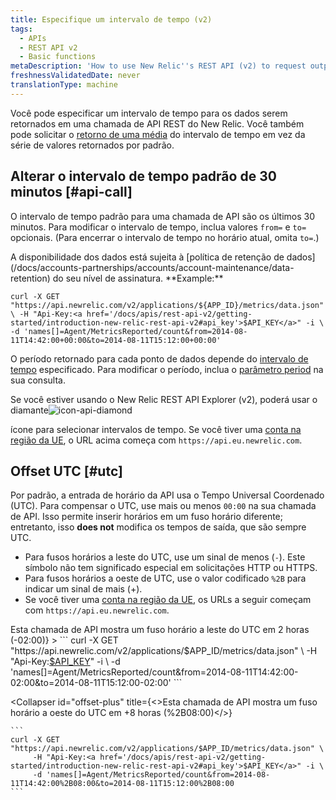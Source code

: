```yaml
---
title: Especifique um intervalo de tempo (v2)
tags:
  - APIs
  - REST API v2
  - Basic functions
metaDescription: 'How to use New Relic''s REST API (v2) to request output for a specific time range by changing the default 30 minutes range , as well as offsetting UTC.'
freshnessValidatedDate: never
translationType: machine
---
```



Você pode especificar um intervalo de tempo para os dados serem retornados em uma chamada de API REST do New Relic. Você também pode solicitar o [retorno de uma média](/docs/apm/apis/requirements/calculating-average-metric-values-summarize) do intervalo de tempo em vez da série de valores retornados por padrão.

## Alterar o intervalo de tempo padrão de 30 minutos [#api-call]

O intervalo de tempo padrão para uma chamada de API são os últimos 30 minutos. Para modificar o intervalo de tempo, inclua valores `from=` e `to=` opcionais. (Para encerrar o intervalo de tempo no horário atual, omita `to=`.)

<Callout variant="tip">
  A disponibilidade dos dados está sujeita à [política de retenção de dados](/docs/accounts-partnerships/accounts/account-maintenance/data-retention) do seu nível de assinatura.
</Callout>

<DNT>
  **Example:**
</DNT>

```
curl -X GET "https://api.newrelic.com/v2/applications/${APP_ID}/metrics/data.json" \ -H "Api-Key:<a href='/docs/apis/rest-api-v2/getting-started/introduction-new-relic-rest-api-v2#api_key'>$API_KEY</a>" -i \ -d 'names[]=Agent/MetricsReported/count&from=2014-08-11T14:42:00+00:00&to=2014-08-11T15:12:00+00:00'
```

O período retornado para cada ponto de dados depende do [intervalo de tempo](/docs/apm/apis/requirements/extracting-metric-data#time) especificado. Para modificar o período, inclua o [parâmetro period](/docs/apm/apis/requirements/extracting-metric-data#period) na sua consulta.

Se você estiver usando o New Relic REST API Explorer (v2), poderá usar o diamante<img title="icon-api-diamond" alt="icon-api-diamond" src={apisanddataRESTAPIExplorerDiamond}/>

ícone para selecionar intervalos de tempo. Se você tiver uma [conta na região da UE](/docs/using-new-relic/welcome-new-relic/getting-started/introduction-eu-region-data-center), o URL acima começa com `https://api.eu.newrelic.com`.

## Offset UTC [#utc]

Por padrão, a entrada de horário da API usa o Tempo Universal Coordenado (UTC). Para compensar o UTC, use mais ou menos `00:00` na sua chamada de API. Isso permite inserir horários em um fuso horário diferente; entretanto, isso <DNT>**does not**</DNT> modifica os tempos de saída, que são sempre UTC.

* Para fusos horários a leste do UTC, use um sinal de menos (`-`). Este símbolo não tem significado especial em solicitações HTTP ou HTTPS.
* Para fusos horários a oeste de UTC, use o valor codificado `%2B` para indicar um sinal de mais (+).
* Se você tiver uma [conta na região da UE](/docs/using-new-relic/welcome-new-relic/getting-started/introduction-eu-region-data-center), os URLs a seguir começam com `https://api.eu.newrelic.com`.

<CollapserGroup>
  <Collapser
    id="offset-minus"
    title={<>Esta chamada de API mostra um fuso horário a leste do UTC em 2 horas (<InlineCode>-02:00</InlineCode>)</>}
  >
    ```
    curl -X GET "https://api.newrelic.com/v2/applications/$APP_ID/metrics/data.json" \
         -H "Api-Key:<a href='/docs/apis/rest-api-v2/getting-started/introduction-new-relic-rest-api-v2#api_key'>$API_KEY</a>" -i \
         -d 'names[]=Agent/MetricsReported/count&from=2014-08-11T14:42:00-02:00&to=2014-08-11T15:12:00-02:00'
    ```
  </Collapser>

  <Collapser
    id="offset-plus"
    title={<>Esta chamada de API mostra um fuso horário a oeste do UTC em +8 horas (<InlineCode>%2B08:00</InlineCode>)</>}
  >
    ```
    curl -X GET "https://api.newrelic.com/v2/applications/$APP_ID/metrics/data.json" \
         -H "Api-Key:<a href='/docs/apis/rest-api-v2/getting-started/introduction-new-relic-rest-api-v2#api_key'>$API_KEY</a>" -i \
         -d 'names[]=Agent/MetricsReported/count&from=2014-08-11T14:42:00%2B08:00&to=2014-08-11T15:12:00%2B08:00
    ```
  </Collapser>
</CollapserGroup>